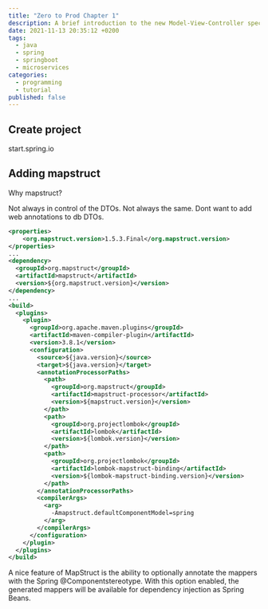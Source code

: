 ```yaml
---
title: "Zero to Prod Chapter 1"
description: A brief introduction to the new Model-View-Controller specification (JSR 371)
date: 2021-11-13 20:35:12 +0200
tags: 
  - java 
  - spring 
  - springboot 
  - microservices
categories: 
  - programming 
  - tutorial
published: false
---
```


## Create project

start.spring.io

## Adding mapstruct

Why mapstruct?

Not always in control of the DTOs.
Not always the same.
Dont want to add web annotations to db DTOs.

```xml
<properties>
    <org.mapstruct.version>1.5.3.Final</org.mapstruct.version>
</properties>
...
<dependency>
  <groupId>org.mapstruct</groupId>
  <artifactId>mapstruct</artifactId>
  <version>${org.mapstruct.version}</version>
</dependency>
...
<build>
  <plugins>
    <plugin>
      <groupId>org.apache.maven.plugins</groupId>
      <artifactId>maven-compiler-plugin</artifactId>
      <version>3.8.1</version>
      <configuration>
        <source>${java.version}</source>
        <target>${java.version}</target>
        <annotationProcessorPaths>
          <path>
            <groupId>org.mapstruct</groupId>
            <artifactId>mapstruct-processor</artifactId>
            <version>${mapstruct.version}</version>
          </path>
          <path>
            <groupId>org.projectlombok</groupId>
            <artifactId>lombok</artifactId>
            <version>${lombok.version}</version>
          </path>
          <path>
            <groupId>org.projectlombok</groupId>
            <artifactId>lombok-mapstruct-binding</artifactId>
            <version>${lombok-mapstruct-binding.version}</version>
          </path>
        </annotationProcessorPaths>
        <compilerArgs>
          <arg>
            -Amapstruct.defaultComponentModel=spring
          </arg>
        </compilerArgs>
      </configuration>
    </plugin>
  </plugins>
</build>
```

A nice feature of MapStruct is the ability to optionally annotate the mappers with the Spring @Componentstereotype. With this option enabled, the generated mappers will be available for dependency injection as Spring Beans.